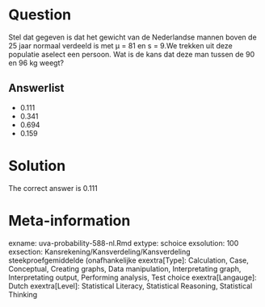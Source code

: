 Question
========

Stel dat gegeven is dat het gewicht van de Nederlandse mannen boven de 25 jaar normaal verdeeld is met µ = 81 en s = 9.We trekken uit deze populatie aselect een persoon. Wat is de kans dat deze man tussen de 90 en 96 kg weegt? 

Answerlist
----------
* 0.111
* 0.341
* 0.694
* 0.159

Solution
========

The correct answer is  0.111 

Meta-information
================
exname: uva-probability-588-nl.Rmd 
extype: schoice 
exsolution: 100 
exsection: Kansrekening/Kansverdeling/Kansverdeling steekproefgemiddelde (onafhankelijke
exextra[Type]: Calculation, Case, Conceptual, Creating graphs, Data manipulation, Interpretating graph, Interpretating output, Performing analysis, Test choice 
exextra[Langauge]: Dutch 
exextra[Level]: Statistical Literacy, Statistical Reasoning, Statistical Thinking 
